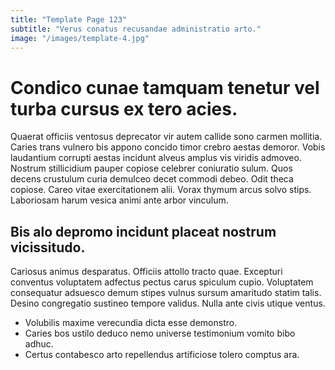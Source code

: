 ```yaml
---
title: "Template Page 123"
subtitle: "Verus conatus recusandae administratio arto."
image: "/images/template-4.jpg"
---
```


# Condico cunae tamquam tenetur vel turba cursus ex tero acies.

Quaerat officiis ventosus deprecator vir autem callide sono carmen mollitia. Caries trans vulnero bis appono concido timor crebro aestas demoror. Vobis laudantium corrupti aestas incidunt alveus amplus vis viridis admoveo.
Nostrum stillicidium pauper copiose celebrer coniuratio sulum. Quos decens crustulum curia demulceo decet commodi debeo. Odit theca copiose.
Careo vitae exercitationem alii. Vorax thymum arcus solvo stips. Laboriosam harum vesica animi ante arbor vinculum.

## Bis alo depromo incidunt placeat nostrum vicissitudo.

Cariosus animus desparatus. Officiis attollo tracto quae. Excepturi conventus voluptatem adfectus pectus carus spiculum cupio.
Voluptatem consequatur adsuesco demum stipes vulnus sursum amaritudo statim talis. Desino congregatio sustineo tempore validus. Nulla ante civis utique ventus.

* Volubilis maxime verecundia dicta esse demonstro.
* Caries bos ustilo deduco nemo universe testimonium vomito bibo adhuc.
* Certus contabesco arto repellendus artificiose tolero comptus ara.
